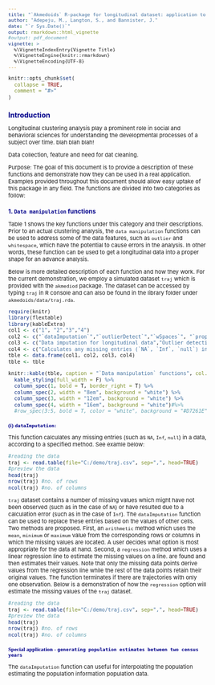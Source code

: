 ```yaml
---
title: "`Akmedoids` R-package for longitudinal dataset: application to the clustering of long-term inequalities in micro-area exposure to crime"
author: "Adepeju, M., Langton, S., and Bannister, J."
date: "`r Sys.Date()`"
output: rmarkdown::html_vignette
#output: pdf_document
vignette: >
  %\VignetteIndexEntry{Vignette Title}
  %\VignetteEngine{knitr::rmarkdown}
  %\VignetteEncoding{UTF-8}
---
```


<style type="text/css">

h1.title {
  font-size: 18px;
  color: Black;
  text-align: center;
}
h4.author { /* Header 4 - and the author and data headers use this too  */
    font-size: 12px;
  font-family: "Arial", Times, serif;
  color: Black;
  text-align: center;
}
h4.date { /* Header 4 - and the author and data headers use this too  */
  font-size: 12px;
  font-family: "Arial", Times, serif;
  color: Black;
  text-align: center;
}

h4.abstract { /* Header 4 - and the author and data headers use this too  */
  font-size: 12px;
  font-family: "Arial", Times, serif;
  color: red;
  text-align: center;
}

body, td {
   font-size: 11px;
}
code.r{
  font-size: 10px;
}
pre {
  font-size: 11px
}
h1 { /* Header 1 */
  font-size: 14px;
  color: DarkBlue;
}
h2 { /* Header 2 */
    font-size: 12px;
  color: DarkBlue;
}
h3 { /* Header 3 */
  font-size: 11px;
  font-family: "Times New Roman", Times, serif;
  color: DarkBlue;

</style>

```r
knitr::opts_chunk$set(
  collapse = TRUE,
  comment = "#>"
)
```

\begin{abstract}
The `akmedoids` advances a set of R-functions for longitudinal clustering of trajectories based on the similarities of their long-term trends and determines the optimal solution based on the Calinski-Harabatz criterion (Calinski and Harabatz, 1974). The package also include a number of other useful functions for exploring and manipulating longitudinal data prior to the clustering process.
\end{abstract}

# Introduction
Longitudinal clustering analysis play a prominent role in social and behavioral sciences for understanding the developmental processes  of a subject over time. blah blah blah!

Data collection, feature and need for dat cleaning. 

Purpose: The goal of this document is to provide a description of these functions and demonstrate how they can be used in a real application. Examples provided throughout this document should allow easy uptake of this package in any field. The functions are divided into two categories as follow:


## 1. `Data manipulation` functions
Table 1 shows the key functions under this category and their descriptions. Prior to an actual clustering analysis, the `data manipulation` functions can be used to address some of the data features, such as `outlier` and `whitespace`, which have the potential to cause errors in the analysis. In other words, these function can be used to get a longitudinal data into a proper shape for an advance analysis.

Below is more detailed description of each function and how they work. For the current demonstration, we employ a simulated dataset `traj` which is provided with the `akmediod` package. The dataset can be accessed by typing `traj` in R console and can also be found in the library folder under `akmedoids/data/traj.rda`. 

```r
require(knitr)
library(flextable)
library(kableExtra)
col1 <- c("1", "2","3","4")
col2 <- c("`dataImputation`","`outlierDetect`","`wSpaces`", "`props`")
col3 <- c("Data imputation for longitudinal data","Outlier detection and replacement","Whitespaces removal", "Conversion of counts (or rates) to 'Proportion'")
col4 <- c("Calculates any missing entries (`NA`, `Inf`, `null`) in a longitudinal data, according to a specified method","Identifies outlier observations in the data, and replace or remove them","Removes all the leading and trailing whitespaces in a longitudinal data","Converts counts or rates observation to 'proportion'")
tble <- data.frame(col1, col2, col3, col4)
tble <- tble
```

```r
knitr::kable(tble, caption = "`Data manipulation` functions", col.names = c("SN","Function","Title","Description")) %>%
  kable_styling(full_width = F) %>%
  column_spec(1, bold = T, border_right = T) %>%
  column_spec(2, width = "8em", background = "white") %>%
  column_spec(3, width = "12em", background = "white") %>%
  column_spec(4, width = "16em", background = "white")#%>%
  #row_spec(3:5, bold = T, color = "white", background = "#D7261E")
```

### (i) `dataImputation`:
This function calculates any missing entries (such as `NA`, `Inf`, `null`) in a data, according to a specified method. See examle below:

```r
#reading the data
traj <- read.table(file="C:/demo/traj.csv", sep=",", head=TRUE)
#preview the data
head(traj)
nrow(traj) #no. of rows
ncol(traj) #no. of columns
```

`traj` dataset contains a number of missing values which might have not been observed (such as in the case of `NA`) or have resulted due to a calculation error (such as in the case of `Inf`). The `dataImputation` function can be used to replace these entries based on the values of other cells. Two methods are proposed. First, an `arithmetic` method which uses the `mean`, `minimum` or `maximum` value from the corresponding rows or columns in which the missing values are located. A user decides what option is most appropriate for the data at hand. Second, a `regression` method which uses a linear regression line to estimate the missing values on a line. are found and then estimates their values. Note that only the missing data points derive values from the regression line while the rest of the data points retain their original values. The function terminates if there are trajectories with only one observation. Below is a demonstration of how the `regression` option will estimate the missing values of the `traj` dataset. 

```r
#reading the data
traj <- read.table(file="C:/demo/traj.csv", sep=",", head=TRUE)
#preview the data
head(traj)
nrow(traj) #no. of rows
ncol(traj) #no. of columns
```



### Special application - `generating population estimates between two census years` 
The `dataImputation` function can useful for interpolating the population estimating the population information population data.


